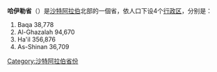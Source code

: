 {{Infobox Administrative Division 1
| country = 沙特阿拉伯
| div_name = 哈伊勒省<br />{{lang|ar|حائل|}}
| image_map = Ha'il in Saudi Arabia.svg
| capital = [[哈伊勒|哈伊勒]]
|latd=27.0|longd=41.5
| pop_year = 2010
| population = 597,144
| area = 103,887
| density = 5.748
| languages = [[阿拉伯语|阿拉伯语]]
| time_zone = [[UTC+3|UTC+3]]
}}
'''哈伊勒省'''（{{lang-ar|حائل|}}）是[[沙特阿拉伯|沙特阿拉伯]]北部的一個省，依人口下设4个[[行政区|行政区]]，分别是：

# Baqa 38,778
# Al-Ghazalah 94,670
# Ha'il 356,876
# As-Shinan 36,709

{{沙特阿拉伯省份}}
{{DEFAULTSORT:Ha'il}}
{{沙特阿拉伯小作品}}

[[Category:沙特阿拉伯省份|Category:沙特阿拉伯省份]]